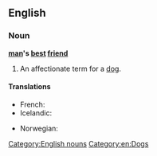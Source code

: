 ==English==

===Noun===
'''[[man]]'s [[best]] [[friend]]'''

# An affectionate term for a [[dog]].

====Translations====
{{trans-top|an affectionate term for a dog}}
* French: {{t+|fr|le meilleur ami de l’homme|m}}
* Icelandic: {{t-|is|besti vinur mannsins}}
{{trans-mid}}
* Norwegian: {{t-|no|menneskets beste venn|m}}
{{trans-bottom}}

[[Category:English nouns]]
[[Category:en:Dogs]]